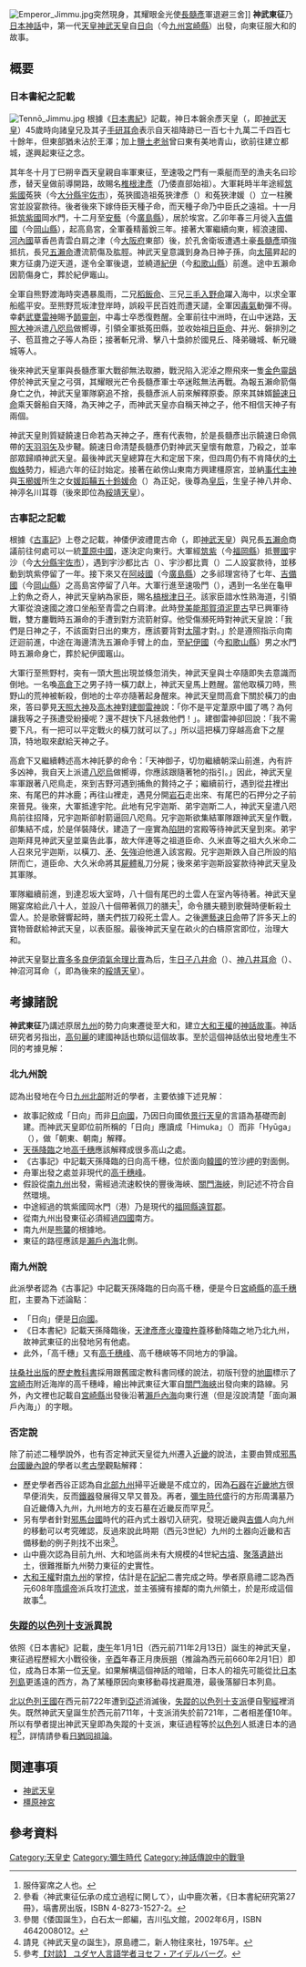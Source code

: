 {{japanese|japanese=神武東征|kana=じんむとうせい|romaji=Jinmu tōsei}}
[[File:Emperor_Jimmu.jpg|thumb]]突然現身，其耀眼金光使[[長髓彥|長髓彥]]軍退避三舍]]
'''神武東征'''乃[[日本神話|日本神話]]中，第一代[[天皇|天皇]][[神武天皇|神武天皇]]自[[日向國|日向]]（今[[九州_(日本)|九州]][[宮崎縣|宮崎縣]]）出發，向東征服大和的故事。

== 概要 ==
=== 日本書紀之記載 ===
[[File:Tennō_Jimmu.jpg|thumb]]
根據《[[日本書紀|日本書紀]]》記載，神日本磐余彥天皇（{{lang|ja|カムヤマトイワレビコ}}，即[[神武天皇|神武天皇]]）45歲時向諸皇兄及其子[[手研耳命|手研耳命]]表示自天祖降跡已一百七十九萬二千四百七十餘年，但東部猶未沾於王澤；加上[[鹽土老翁|鹽土老翁]]曾曰東有美地青山，欲前往建立都城，遂興起東征之念。

其年冬十月丁巳朔辛酉天皇親自率軍東征，至速吸之門有一乘艇而至的漁夫名曰珍彥，替天皇做前導開路，故賜名[[槁根津彥|椎根津彥]]（乃倭直部始祖）。大軍耗時半年途經[[筑紫國|筑紫國]]菟狹（今[[大分縣|大分縣]][[宇佐市|宇佐市]]），菟狹國造祖菟狹津彥（{{lang|ja|ウサツヒコ}}）和菟狹津媛（{{lang|ja|ウサツヒメ}}）立一柱騰宮並設宴款待。後者後來下嫁侍臣天種子命，而天種子命乃中臣氏之遠祖。十一月抵[[筑紫國|筑紫國]]岡水門，十二月至[[安藝國|安藝]]（今[[廣島縣|廣島縣]]），居於埃宮。乙卯年春三月徙入[[吉備國|吉備國]]（今[[岡山縣|岡山縣]]），起高島宮，全軍養精蓄銳三年。接著大軍繼續向東，經浪速國、[[河內國|河內國]]草香邑青雲白肩之津（今[[大阪府|大阪府]]東部）後，於孔舍衛坂遭遇土豪[[長髓彥|長髓彥]]頑強抵抗，長兄[[五瀨命|五瀨命]]遭流箭傷及肱脛。神武天皇意識到身為日神子孫，向[[太陽|太陽]]昇起的東方征虜乃逆天道，遂令全軍後退，並繞道[[紀伊國|紀伊]]（今[[和歌山縣|和歌山縣]]）前進。途中五瀨命因箭傷身亡，葬於紀伊竈山。

全軍自熊野渡海時突遇暴風雨，二兄[[稻飯命|稻飯命]]、三兄[[三毛野命|三毛入野命]]躍入海中，以求全軍船艦平安。至熊野荒坂津登岸時，誤殺平民百姓而遭天譴，全軍因[[毒氣|毒氣]]動彈不得。幸虧[[建御雷|武甕雷神]]賜予[[布都御魂|韴靈劍]]，中毒士卒悉復甦醒。全軍前往中洲時，在山中迷路，[[天照大神|天照大神]]派遣[[八咫烏|八咫烏]]做嚮導，引領全軍抵菟田縣，並收{{link-ja|大伴氏|大伴氏}}始祖[[道臣命|日臣命]]、井光、磐排別之子、苞苴擔之子等人為臣；接著斬兄滑、擊八十梟帥於國見丘、降弟磯城、斬兄磯城等人。

後來神武天皇軍與長髓彥軍大戰卻無法取勝，戰況陷入泥淖之際飛來一隻[[金鵄|金色靈鴟]]停於神武天皇之弓弭，其耀眼光芒令長髓彥軍士卒迷眩無法再戰。為報五瀨命箭傷身亡之仇，神武天皇軍隊窮追不捨，長髓彥派人前來解釋原委。原來其妹婿[[饒速日命|饒速日命]]乘天磐船自天降，為天神之子，而神武天皇亦自稱天神之子，他不相信天神子有兩個。

神武天皇則質疑饒速日命若為天神之子，應有代表物，於是長髓彥出示饒速日命佩帶的[[天羽羽矢|天羽羽矢]]及步鞬。饒速日命清楚長髓彥仍對神武天皇懷有敵意，乃殺之，並率部眾歸順神武天皇。最後神武天皇總算在大和定居下來，但四周仍有不肯降伏的[[土蜘蛛#歷史上的土蜘蛛|土蜘蛛]]勢力，經過六年的征討始定。接著在畝傍山東南方興建橿原宮，並納[[事代主神|事代主神]]與[[玉櫛媛|玉櫛媛]]所生之女[[媛蹈鞴五十鈴媛命|媛蹈鞴五十鈴媛命]]（{{lang|ja|ヒメタタライスズヒメ}}）為正妃，後尊為[[皇后|皇后]]，生皇子神八井命、神渟名川耳尊（後來即位為[[綏靖天皇|綏靖天皇]]）。

=== 古事記之記載 ===
根據《[[古事記|古事記]]》上卷之記載，神倭伊波禮毘古命（{{lang|ja|カムヤマトイワレビコ}}，即[[神武天皇|神武天皇]]）與兄長[[五瀨命|五瀨命]]商議前往何處可以一統[[葦原中國|葦原中國]]，遂決定向東行。大軍經[[筑紫國|筑紫]]（今[[福岡縣|福岡縣]]）抵[[豐國|豐國]]宇沙（今[[大分縣|大分縣]][[宇佐市|宇佐市]]），遇到宇沙都比古（{{lang|ja|ウサツヒコ}}）、宇沙都比賣（{{lang|ja|ウサツヒメ}}）二人設宴款待，並移動到筑紫{{link-ja|岡田宮|岡田宮}}停留了一年。接下來又在[[安藝國|阿岐國]]（今[[廣島縣|廣島縣]]）之多祁理宮待了七年、[[吉備國|吉備國]]（今[[岡山縣|岡山縣]]）之高島宮停留了八年。大軍行進至速吸門（{{lang|ja|はやすいのと}}），遇到一名坐在龜甲上釣魚之奇人，神武天皇納為家臣，賜名[[槁根津彥|槁根津日子]]。該家臣諳水性熟海道，引領大軍從浪速國之渡口坐船至青雲之白肩津。此時[[長髓彥|登美能那賀須泥毘古]]早已興軍待戰，雙方鏖戰時五瀨命的手遭到對方流箭射穿。他受傷瀕死時對神武天皇說：「我們是日神之子，不該面對日出的東方，應該要背對[[太陽|太陽]]才對。」於是遵照指示向南迂迴前進，中途在海邊清洗五瀨命手臂上的血，至[[紀伊國|紀伊國]]（今[[和歌山縣|和歌山縣]]）男之水門時五瀨命身亡，葬於紀伊國竈山。

大軍行至熊野村，突有一頭大[[熊|熊]]出現並倏忽消失，神武天皇與士卒隨即失去意識而倒地。一名喚[[高倉下|高倉下]]之男子持一橫刀獻上，神武天皇馬上甦醒。當他取橫刀時，熊野山的荒神被斬殺，倒地的士卒亦隨著起身醒來。神武天皇問高倉下關於橫刀的由來，答曰夢見[[天照大神|天照大神]]及[[高皇産靈神|高木神]]對[[建御雷|建御雷神]]說：「你不是平定葦原中國了嗎？為何讓我等之子孫遭受紛擾呢？還不趕快下凡拯救他們！」。建御雷神卻回說：「我不需要下凡，有一把可以平定戰火的橫刀就可以了。」所以這把橫刀穿越高倉下之屋頂，特地取來獻給天神之子。

高倉下又繼續轉述高木神託夢的命令：「天神御子，切勿繼續朝深山前進，內有許多凶神，我自天上派遣[[八咫烏|八咫烏]]做嚮導，你應該跟隨著牠的指引。」因此，神武天皇率軍跟著八咫鳥走，來到吉野河遇到捕魚的贄持之子；繼續前行，遇到從[[井|井]]裡出來、有尾巴的井冰鹿；再往山裡走，遇見分開[[岩石|岩石]]走出來、有尾巴的石押分之子前來晉見。後來，大軍抵達宇陀。此地有兄宇迦斯、弟宇迦斯二人，神武天皇遣八咫鳥前往招降，兄宇迦斯卻射箭逼回八咫鳥。兄宇迦斯欲集結軍隊跟神武天皇作戰，卻集結不成，於是佯裝降伏，建造了一座實為[[陷阱|陷阱]]的宮殿等待神武天皇到來。弟宇迦斯拜見神武天皇並稟告此事，故大伴連等之祖道臣命、久米直等之祖大久米命二人召來兄宇迦斯，以橫刀、[[矛|矛]]、[[箭|矢]]強迫他進入該宮殿。兄宇迦斯跌入自己所設的陷阱而亡，道臣命、大久米命將其[[屍體|屍體]]亂刀分屍；後來弟宇迦斯設宴款待神武天皇及其軍隊。

軍隊繼續前進，到達忍坂大室時，八十個有尾巴的土雲人在室內等待著。神武天皇賜宴席給此八十人，並設八十個帶著佩刀的膳夫<ref>服侍宴席之人也。</ref>，命令膳夫聽到歌聲時便斬殺土雲人。於是歌聲響起時，膳夫們拔刀殺死土雲人。之後[[饒速日命|邇藝速日命]]帶了許多天上的寶物晉獻給神武天皇，以表臣服。最後神武天皇在畝火的白檮原宮即位，治理大和。

神武天皇娶[[媛蹈鞴五十鈴媛命|比賣多多良伊須氣余理比賣]]為后，生[[日子八井命|日子八井命]]（{{lang|ja|ひこやいのみこと}}）、[[神八井耳命|神八井耳命]]（{{lang|ja|かむやいみみのみこと}}）、神沼河耳命（{{lang|ja|カムヌナカワミミ}}，即為後來的[[綏靖天皇|綏靖天皇]]）。

== 考據諸說 ==
'''神武東征'''乃講述原居[[九州_(日本)|九州]]的勢力向東遷徙至大和，建立[[大和王權|大和王權]]的[[神話|神話故事]]。神話研究者{{link-ja|三品彰英|三品彰英}}另指出，[[高句麗|高句麗]]的建國神話也類似這個故事。至於這個神話依出發地產生不同的考據見解：

=== 北九州說 ===
認為出發地在今日[[北部九州|九州北部]]附近的學者，主要依據下述見解：
* 故事記敘成「日向」而非[[日向國|日向國]]，乃因日向國依[[景行天皇|景行天皇]]的言語為基礎而創建。而神武天皇即位前所稱的「日向」應讀成「Himuka」（{{lang|ja|ヒムカ}}）而非「Hyūga」（{{lang|ja|ヒュウガ}}），做「朝東、朝南」解釋。
* [[天孫降臨|天孫降臨]]之地[[高千穗町|高千穗]]應該解釋成很多高山之處。
* 《古事記》中記載天孫降臨的日向高千穗，位於面向[[韓國|韓國]]的笠沙[[岬|岬]]的對面側。
* 舟軍出發之處並非現代的[[高千穗峰|高千穗峰]]。
* 假設從[[南九州|南九州]]出發，需經過流速較快的豐後海峽、[[關門海峽|關門海峽]]，則記述不符合自然環境。
* 中途經過的筑紫國岡水門（港）乃是現代的[[福岡縣|福岡縣]][[遠賀郡|遠賀郡]]。
* 從南九州出發東征必須經過[[四國|四國]]南方。
* 南九州是[[熊襲|熊襲]]的根據地。
* 東征的路徑應該是[[瀨戶內海|瀨戶內海]]北側。

=== 南九州說 ===
此派學者認為《古事記》中記載天孫降臨的日向高千穗，便是今日[[宮崎縣|宮崎縣]]的[[高千穗町|高千穗町]]，主要為下述論點：
* 「日向」便是[[日向國|日向國]]。
* 《日本書紀》記載天孫降臨後，[[天津彥彥火瓊瓊杵尊|天津彥彥火瓊瓊杵尊]]移動降臨之地乃北九州，故神武東征的出發地另有他處。
* 此外，「高千穗」又有[[高千穗峰|高千穗峰]]、高千穗峽等不同地方的爭論。

[[扶桑社|扶桑社]][[出版|出版]]的[[歷史|歷史]][[教科書|教科書]]採用跟舊國定教科書同樣的說法，初版刊登的[[地圖|地圖]]標示了[[宮崎市|宮崎市]]附近海岸的高千穗峰，繪出神武東征大軍自[[關門海峽|關門海峽]]出發向東的路線。另外，內文裡也記載自[[宮崎縣|宮崎縣]]出發後沿著[[瀨戶內海|瀨戶內海]]向東行進（但是沒說清楚「面向瀨戶內海」）的字眼。

=== 否定說 ===
除了前述二種學說外，也有否定神武天皇從九州遷入[[近畿地方|近畿]]的說法，主要由贊成[[邪马台国#畿內說|邪馬台國畿內說]]的學者以[[考古學|考古學]]觀點解釋：
* 歷史學者西谷正認為自[[北部九州|北部九州]]掃平近畿是不成立的，因為[[石器|石器]]在[[近畿地方|近畿地方]]很早便消失，反而[[鐵器|鐵器]]發展得又早又普及。再者，[[彌生時代|彌生時代]]盛行的方形周溝墓乃自近畿傳入九州，九州地方的支石墓在近畿反而罕見<ref>參看{{ja}}〈神武東征伝承の成立過程に関して〉，山中鹿次著，《日本書紀研究第27冊》，塙書房出版，ISBN 4-8273-1527-2。</ref>。
* 另有學者針對[[邪馬台國|邪馬台國]]時代的莊內式土器切入研究，發現近畿與[[吉備國|吉備]]人向九州的移動可以考究確認，反過來說此時期（西元3世紀）九州的土器向近畿和吉備移動的例子則找不出來<ref>參閱{{ja}}《倭国誕生》，白石太一郎編，吉川弘文館，2002年6月，ISBN 4642008012。</ref>。
* 山中鹿次認為目前九州、大和地區尚未有大規模的4世紀[[古墳|古墳]]、[[聚落|聚落]][[遺跡|遺跡]]出土，很難推斷九州勢力東征的史實性。
* [[大和王權|大和王權]]對[[南九州|南九州]]的掌控，估計是在[[記紀|記紀]]二書完成之時。學者原島禮二認為西元608年[[隋煬帝|隋煬帝]]派兵攻打[[流求國|流求]]，並主張擁有接鄰的南九州領土，於是形成這個故事<ref>請見{{ja}}《神武天皇の誕生》，原島禮二，新人物往來社，1975年。</ref>。

=== [[失蹤的以色列十支派|失蹤的以色列十支派]]異說 ===
依照《日本書紀》記載，[[庚午|庚午]]年1月1日（西元前711年2月13日）誕生的神武天皇，東征過程歷經大小戰役後，[[辛酉|辛酉]]年春正月庚辰[[新月|朔]]（推論為西元前660年2月1日）即位，成為日本第一位[[天皇|天皇]]。如果解構這個神話的暗喻，日本人的祖先可能從比[[日本列島|日本列島]]更遙遠的西方，為了某種原因向東移動尋找避風港，最後落腳日本列島。

[[以色列王國_(後期)|北以色列王國]]在西元前722年遭到[[亞述|亞述]]消滅後，[[失蹤的以色列十支派|失蹤的以色列十支派]]便自[[聖經|聖經]]裡消失。既然神武天皇誕生於西元前711年，十支派消失於前721年，二者相差僅10年。所以有學者提出神武天皇即為失蹤的十支派，東征過程等於[[以色列|以色列]]人抵達日本的過程<ref>參考{{ja}}[https://archive.is/20120713043400/realtime24.posterous.com/4442197 【対談】 ユダヤ人言語学者ヨセフ・アイデルバーグ]。</ref>，詳情請參看[[日猶同祖論|日猶同祖論]]。

== 関連事項 ==
* [[神武天皇|神武天皇]]
*[[橿原神宮|橿原神宮]]

== 參考資料 ==
{{wikisource|古事記/中卷}}
{{wikisource|日本書紀/卷第三}}
{{reflist}}
[[Category:天皇史|Category:天皇史]]
[[Category:彌生時代|Category:彌生時代]]
[[Category:神話傳說中的戰爭|Category:神話傳說中的戰爭]]